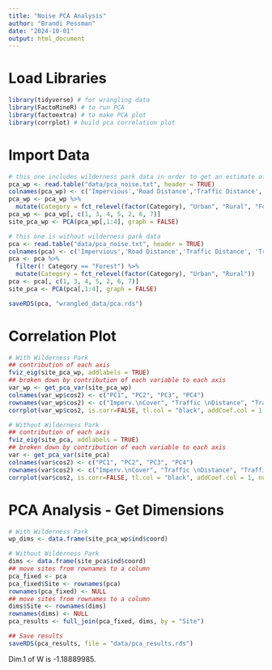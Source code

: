 ```yaml
---
title: "Noise PCA Analysis"
author: "Brandi Pessman"
date: "2024-10-01"
output: html_document
---
```


# Load Libraries

```r
library(tidyverse) # for wrangling data
library(FactoMineR) # to run PCA
library(factoextra) # to make PCA plot
library(corrplot) # build pca correlation plot
```

# Import Data

```r
# this one includes wilderness park data in order to get an estimate of noise disturbance there
pca_wp <- read.table("data/pca_noise.txt", header = TRUE)
colnames(pca_wp) <- c('Impervious','Road Distance','Traffic Distance', 'Traffic', 'Road Length', 'Traffic Impact', 'Category')
pca_wp <- pca_wp %>% 
  mutate(Category = fct_relevel(factor(Category), "Urban", "Rural", "Forest"))
pca_wp <- pca_wp[, c(1, 3, 4, 5, 2, 6, 7)]
site_pca_wp <- PCA(pca_wp[,1:4], graph = FALSE)

# this one is without wilderness park data
pca <- read.table("data/pca_noise.txt", header = TRUE)
colnames(pca) <- c('Impervious','Road Distance','Traffic Distance', 'Traffic', 'Road Length', 'Traffic Impact', 'Category')
pca <- pca %>% 
  filter(! Category == "Forest") %>% 
  mutate(Category = fct_relevel(factor(Category), "Urban", "Rural"))
pca <- pca[, c(1, 3, 4, 5, 2, 6, 7)]
site_pca <- PCA(pca[,1:4], graph = FALSE)

saveRDS(pca, "wrangled_data/pca.rds") 
```

# Correlation Plot 

```r
# With Wilderness Park
## contribution of each axis
fviz_eig(site_pca_wp, addlabels = TRUE)
## broken down by contribution of each variable to each axis
var_wp <- get_pca_var(site_pca_wp)
colnames(var_wp$cos2) <- c("PC1", "PC2", "PC3", "PC4")
rownames(var_wp$cos2) <- c("Imperv.\nCover", "Traffic \nDistance", "Traffic", "Road \nLength")
corrplot(var_wp$cos2, is.corr=FALSE, tl.col = "black", addCoef.col = 1, number.cex = 0.5, tl.cex = 0.5, cl.cex = 0.5)

# Without Wilderness Park
## contribution of each axis
fviz_eig(site_pca, addlabels = TRUE)
## broken down by contribution of each variable to each axis
var <- get_pca_var(site_pca)
colnames(var$cos2) <- c("PC1", "PC2", "PC3", "PC4")
rownames(var$cos2) <- c("Imperv.\nCover", "Traffic \nDistance", "Traffic", "Road \nLength")
corrplot(var$cos2, is.corr=FALSE, tl.col = "black", addCoef.col = 1, number.cex = 0.5, tl.cex = 0.5, cl.cex = 0.5)
```

# PCA Analysis - Get Dimensions

```r
# With Wilderness Park
wp_dims <- data.frame(site_pca_wp$ind$coord)

# Without Wilderness Park
dims <- data.frame(site_pca$ind$coord)
## move sites from rownames to a column
pca_fixed <- pca 
pca_fixed$Site <- rownames(pca)
rownames(pca_fixed) <- NULL
## move sites from rownames to a column
dims$Site <- rownames(dims)
rownames(dims) <- NULL
pca_results <- full_join(pca_fixed, dims, by = "Site")

## Save results
saveRDS(pca_results, file = "data/pca_results.rds")
```

Dim.1 of W is -1.18889985. 


